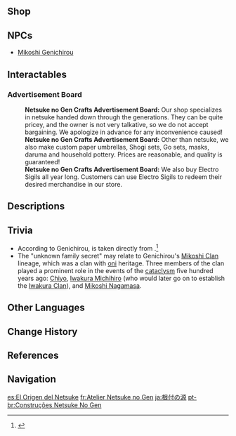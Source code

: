 {{Location Infobox
|image        = <gallery>
NPC Location Mikoshi Genichirou Context.png|In-game
NPC Location Mikoshi Genichirou.png|Map
</gallery>
|type         = Point of Interest
|type2        = Souvenir Shop
|region       = Inazuma
|area         = Narukami Island
|subarea      = Inazuma City
|poi          = Tenryou
}}
{{Location Intro|'''Netsuke no Gen Crafts'''{{Lang|ja=根付の源|ja_rm=Netsuke no Gen}}|description=<p>{{If Self|Netsuke no Gen Crafts|It|Netsuke no Gen Crafts}} is an artisan shop run by [[Mikoshi Genichirou]]. Its goods are out of stock when the Traveler first arrives in Inazuma. The shop uses [[Electro Sigil]]s and is unlocked once the [[Sacred Sakura's Favor]] level reaches 50.</p>}}

==Shop==
{{Vendor|Mikoshi Genichirou}}

==NPCs==
*[[Mikoshi Genichirou]]

==Interactables==
===Advertisement Board===
{{Dialogue Start}}
:'''Netsuke no Gen Crafts Advertisement Board:''' Our shop specializes in netsuke handed down through the generations. They can be quite pricey, and the owner is not very talkative, so we do not accept bargaining. We apologize in advance for any inconvenience caused!
:'''Netsuke no Gen Crafts Advertisement Board:''' Other than netsuke, we also make custom paper umbrellas, Shogi sets, Go sets, masks, daruma and household pottery. Prices are reasonable, and quality is guaranteed!
:'''Netsuke no Gen Crafts Advertisement Board:''' We also buy Electro Sigils all year long. Customers can use Electro Sigils to redeem their desired merchandise in our store.
{{Dialogue End}}

==Descriptions==
{{Description|Part of a new wave of artisan stores in Inazuma. Other than netsuke, this shop also makes some other artworks, and even engages in the business of obtaining all manner of trading interesting curios for Electro Sigils from adventurers. While the boss has a good relationship with the neighbors, they don't seem to be an ordinary civilian. Perhaps there is some unknown family secret to be had there...|[[Map]] description}}

==Trivia==
* According to Genichirou, {{Lang|the "Gen" part of the name|ja=源|ja_rm=gen|ja_tl=source}} is taken directly from {{Lang|his own name|ja=源一郎|ja_rm=Gen'ichirou}}.<ref>{{Ref/NPC|Mikoshi Genichirou|quote=As for the "Gen" part of the name... Well, it's my name, actually.}}</ref>
*The "unknown family secret" may relate to Genichirou's [[Mikoshi Clan]] lineage, which was a clan with [[oni]] heritage. Three members of the clan played a prominent role in the events of the [[cataclysm]] five hundred years ago: [[Chiyo]], [[Iwakura Michihiro]] (who would later go on to establish the [[Iwakura Clan]]), and [[Mikoshi Nagamasa]].

==Other Languages==
{{Other Languages
|en      = Netsuke no Gen Crafts
|zhs     = 根付之源
|zhs_rm  = Gēnfù zhī Yuán
|zht     = 根付之源
|zht_rm  = Gēnfù zhī Yuán
|zh_tl   = Source of Netsuke
|ja      = 根付の源
|ja_rm   = Netsuke no Gen
|ja_tl   = Source of {{w|Netsuke}}
|ko      = 네쓰케의 {{tt|근원|根源}}
|ko_rm   = Nesseuke-ui Geunwon
|ko_tl   = Source of Netsuke
|es      = El Origen del Netsuke
|es_tl   = The Origin of the Netsuke
|fr      = Atelier Netsuke no Gen
|fr_tl   = Netsuke no Gen Workshop
|ru      = Мастерская «Нэцкэ но гэн»
|ru_tl   = "Netsuke no Gen" Workshop
|th      = Netsuke no Gen
|vi      = {{tt|Hàng|行}} {{tt|Lưu Niệm|留念}} Gen-Netsuke
|vi_tl   = Gen-Netsuke Souvenirs
|de      = Kunsthandwerk Netsuke no Gen
|de_tl   = Handicrafts Netsuke no Gen
|id      = Netsuke no Gen Crafts
|pt      = Construções Netsuke No Gen
|pt_tl   = 
|tr      = Netsuke no Gen Atölyesi
|tr_tl   = Netsuke no Gen Workshop
|it      = Netsuke no Gen
|it_tl   = 
}}

==Change History==
{{Change History|2.0}}

==References==
{{Reflist}}

==Navigation==
{{PoI Navbox|Inazuma}}

[[es:El Origen del Netsuke]]
[[fr:Atelier Netsuke no Gen]]
[[ja:根付の源]]
[[pt-br:Construções Netsuke No Gen]]